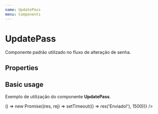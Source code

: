 ```yaml
---
name: UpdatePass
menu: Components
---
```



# UpdatePass
Componente padrão utilizado no fluxo de alteração de senha.

## Properties

<Props of={UpdatePass} />

## Basic usage
Exemplo de utilização do componente **UpdatePass**.

<Playground>
    <div style={{ height: 500 }} >
        <UpdatePass sendToBackend={() => () => new Promise((res, rej) => setTimeout(() => res('Enviado!'), 1500))} />
    </div>
</Playground>